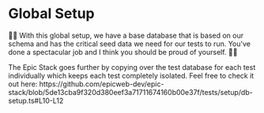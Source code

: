 # Global Setup

<EpicVideo url="https://www.epicweb.dev/workshops/web-application-testing/test-database/optimizing-test-setup/solution" />

👨‍💼 With this global setup, we have a base database that is based on our schema
and has the critical seed data we need for our tests to run. You've done a
spectacular job and I think you should be proud of yourself. 👏👏

<callout-info>
	The Epic Stack goes further by copying over the test database for each test
	individually which keeps each test completely isolated. Feel free to check it
	out here:
	https://github.com/epicweb-dev/epic-stack/blob/5de13cba9f320d380eef3a71711674160b00e37f/tests/setup/db-setup.ts#L10-L12
</callout-info>
